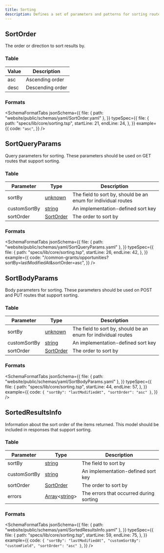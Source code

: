 ```yaml
---
title: Sorting
description: Defines a set of parameters and patterns for sorting routes
---
```



## SortOrder

The order or direction to sort results by.

### Table

| Value | Description      |
| ----- | ---------------- |
| asc   | Ascending order  |
| desc  | Descending order |

### Formats

<SchemaFormatTabs
  jsonSchema={{
    file: { path: "website/public/schemas/yaml/SortOrder.yaml" },
  }}
  typeSpec={{
    file: {
      path: "specs/lib/core/sorting.tsp",
      startLine: 21,
      endLine: 24,
    },
  }}
  example={{
    code: `"asc"`,
  }}
/>

## SortQueryParams

Query parameters for sorting. These parameters should be used on GET routes that support sorting.

### Table

| Parameter    | Type                                     | Description                                                   |
| ------------ | ---------------------------------------- | ------------------------------------------------------------- |
| sortBy       | [unknown](/protocol/types/other#unknown) | The field to sort by, should be an enum for individual routes |
| customSortBy | [string](/protocol/types/string#string)  | An implementation-defined sort key                            |
| sortOrder    | [SortOrder](#sortorder)                  | The order to sort by                                          |

### Formats

<SchemaFormatTabs
  jsonSchema={{
    file: { path: "website/public/schemas/yaml/SortQueryParams.yaml" },
  }}
  typeSpec={{
    file: {
      path: "specs/lib/core/sorting.tsp",
      startLine: 26,
      endLine: 42,
    },
  }}
  example={{
    code: "/common-grants/opportunities?sortBy=lastModifiedAt&sortOrder=asc",
  }}
/>

## SortBodyParams

Body parameters for sorting. These parameters should be used on POST and PUT routes that support sorting.

### Table

| Parameter    | Type                                     | Description                                                   |
| ------------ | ---------------------------------------- | ------------------------------------------------------------- |
| sortBy       | [unknown](/protocol/types/other#unknown) | The field to sort by, should be an enum for individual routes |
| customSortBy | [string](/protocol/types/string#string)  | An implementation-defined sort key                            |
| sortOrder    | [SortOrder](#sortorder)                  | The order to sort by                                          |

### Formats

<SchemaFormatTabs
  jsonSchema={{
    file: { path: "website/public/schemas/yaml/SortBodyParams.yaml" },
  }}
  typeSpec={{
    file: {
      path: "specs/lib/core/sorting.tsp",
      startLine: 44,
      endLine: 57,
    },
  }}
  example={{
    code: `
  {
    "sortBy": "lastModifiedAt",
    "sortOrder": "asc"
  }
  `,
  }}
/>

## SortedResultsInfo

Information about the sort order of the items returned. This model should be included in responses that support sorting.

### Table

| Parameter    | Type                                                                            | Description                             |
| ------------ | ------------------------------------------------------------------------------- | --------------------------------------- |
| sortBy       | [string](/protocol/types/string#string)                                         | The field to sort by                    |
| customSortBy | [string](/protocol/types/string#string)                                         | An implementation-defined sort key      |
| sortOrder    | [SortOrder](#sortorder)                                                         | The order to sort by                    |
| errors       | [Array](/protocol/types/other#array)\<[string](/protocol/types/string#string)\> | The errors that occurred during sorting |

### Formats

<SchemaFormatTabs
  jsonSchema={{
    file: { path: "website/public/schemas/yaml/SortedResultsInfo.yaml" },
  }}
  typeSpec={{
    file: {
      path: "specs/lib/core/sorting.tsp",
      startLine: 59,
      endLine: 75,
    },
  }}
  example={{
    code: `
  {
    "sortBy": "lastModifiedAt",
    "customSortBy": "customField",
    "sortOrder": "asc"
  }
  `,
  }}
/>

